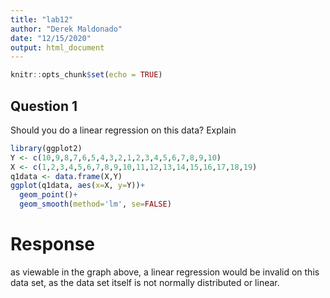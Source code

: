 ```yaml
---
title: "lab12"
author: "Derek Maldonado"
date: "12/15/2020"
output: html_document
---
```


```r
knitr::opts_chunk$set(echo = TRUE)
```

## Question 1 
Should you do a linear regression on this data? Explain

```r
library(ggplot2)
Y <- c(10,9,8,7,6,5,4,3,2,1,2,3,4,5,6,7,8,9,10)
X <- c(1,2,3,4,5,6,7,8,9,10,11,12,13,14,15,16,17,18,19)
q1data <- data.frame(X,Y)
ggplot(q1data, aes(x=X, y=Y))+
  geom_point()+
  geom_smooth(method='lm', se=FALSE)


```

# Response
as viewable in the graph above, a linear regression would be invalid on this data set, as the data set itself is not normally distributed or linear.
